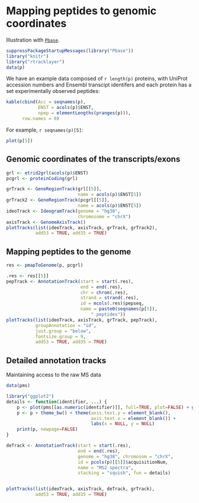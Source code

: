 # Mapping peptides to genomic coordinates

Illustration with [`Pbase`](http://bioconductor.org/packages/devel/bioc/html/Pbase.html).

```r
suppressPackageStartupMessages(library("Pbase"))
library("knitr")
library("rtracklayer")
data(p)
```

We have an example data composed of `r length(p)` proteins, with
UniProt accession numbers and Ensembl transcipt identifers and each
protein has a set experimentally observed peptides:

```r
kable(cbind(Acc = seqnames(p),
            ENST = acols(p)$ENST,
            npep = elementLengths(pranges(p))),
      row.names = 0)
```

For example, `r seqnames(p)[5]`:

```r
plot(p[5])
```

## Genomic coordinates of the transcripts/exons

```r
grl <- etrid2grl(acols(p)$ENST)
pcgrl <- proteinCoding(grl)
```

```r
grTrack <- GeneRegionTrack(grl[[5]],
                           name = acols(p)$ENST[5])
grTrack2 <- GeneRegionTrack(pcgrl[[5]],
                           name = acols(p)$ENST[5])
ideoTrack <- IdeogramTrack(genome = "hg38",
                           chromosome = "chrX")
axisTrack <- GenomeAxisTrack()
plotTracks(list(ideoTrack, axisTrack, grTrack, grTrack2),
           add53 = TRUE, add35 = TRUE)
```

## Mapping peptides to the genome

```r
res <- pmapToGenome(p, pcgrl)
```

```r
.res <- res[[5]]
pepTrack <- AnnotationTrack(start = start(.res),
                            end = end(.res),
                            chr = chrom(.res),
                            strand = strand(.res),
                            id = mcols(.res)$pepseq,
                            name = paste0(seqnames(p[5]),
                                " peptides"))
plotTracks(list(ideoTrack, axisTrack, grTrack, pepTrack),
           groupAnnotation = "id",
           just.group = "below",
           fontsize.group = 9,
           add53 = TRUE, add35 = TRUE)
```

## Detailed annotation tracks

Maintaining access to the raw MS data

```r
data(pms)

library("ggplot2")
details <- function(identifier, ...) {
    p <- plot(pms[[as.numeric(identifier)]], full=TRUE, plot=FALSE) + ggtitle("") 
    p <- p + theme_bw() + theme(axis.text.y = element_blank(),
                                axis.text.x = element_blank()) + 
                                labs(x = NULL, y = NULL)
    print(p, newpage=FALSE)
}

deTrack <- AnnotationTrack(start = start(.res),
                           end = end(.res),
                           genome = "hg38", chromosom = "chrX",
                           id = pcols(p)[[5]]$acquisitionNum,
                           name = "MS2 spectra",
                           stacking = "squish", fun = details)


plotTracks(list(ideoTrack, axisTrack, deTrack, grTrack),
           add53 = TRUE, add35 = TRUE)
```
